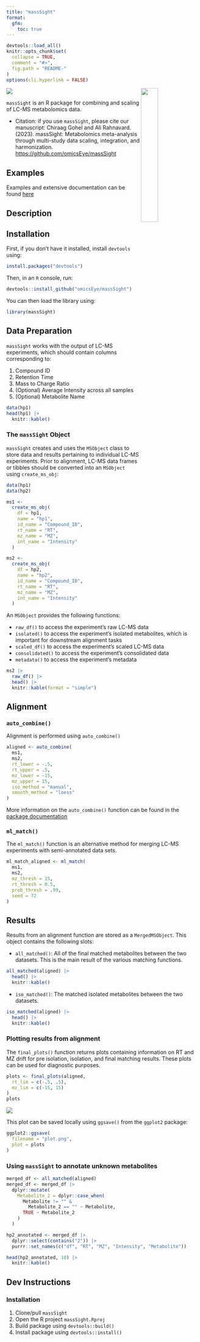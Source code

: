 ```yaml
---
title: "massSight"
format:
  gfm:
    toc: true
---
```


<!-- README.md is generated from README.qmd. Please edit that file -->

```r
devtools::load_all()
knitr::opts_chunk$set(
  collapse = TRUE,
  comment = "#>",
  fig.path = "README-"
)
options(cli.hyperlink = FALSE)
```

<img src="man/figures/massSight.png" align="right" width="30%"/></a>

[![](https://zenodo.org/badge/608216683.svg)](https://zenodo.org/badge/latestdoi/608216683)

`massSight` is an R package for combining and scaling of LC-MS metabolomics data.

-   Citation: if you use `massSight`, please cite our manuscript: Chiraag Gohel and Ali Rahnavard. (2023). massSight: Metabolomics meta-analysis through multi-study data scaling, integration, and harmonization. <https://github.com/omicsEye/massSight>

## Examples 

Examples and extensive documentation can be found [here](omicseye.github.io/massSight/)

## Description 

## Installation

First, if you don't have it installed, install `devtools` using:

```r
install.packages("devtools")
```

Then, in an `R` console, run: 

```r
devtools::install_github("omicsEye/massSight")
```

You can then load the library using:

```r
library(massSight)
```

## Data Preparation 

`massSight` works with the output of LC-MS experiments, which should contain columns corresponding to:

1.  Compound ID
2.  Retention Time
3.  Mass to Charge Ratio
4.  (Optional) Average Intensity across all samples
5.  (Optional) Metabolite Name

```r
data(hp1)
head(hp1) |>
  knitr::kable()
```

### The `massSight` Object

`massSight` creates and uses the `MSObject` class to store data and results pertaining to individual LC-MS experiments. Prior to alignment, LC-MS data frames or tibbles should be converted into an `MSObject` using `create_ms_obj`:

```r
data(hp1)
data(hp2)

ms1 <-
  create_ms_obj(
    df = hp1,
    name = "hp1",
    id_name = "Compound_ID",
    rt_name = "RT",
    mz_name = "MZ",
    int_name = "Intensity"
  )

ms2 <-
  create_ms_obj(
    df = hp2,
    name = "hp2",
    id_name = "Compound_ID",
    rt_name = "RT",
    mz_name = "MZ",
    int_name = "Intensity"
  )
```

An `MSObject` provides the following functions:

* `raw_df()` to access the experiment's raw LC-MS data 
* `isolated()` to access the experiment's isolated metabolites, which is important for downstream alignment tasks
* `scaled_df()` to access the experiment's scaled LC-MS data
* `consolidated()` to access the experiment's consolidated data
* `metadata()` to access the experiment's metadata

```r
ms2 |>
  raw_df() |>
  head() |>
  knitr::kable(format = "simple")
```

## Alignment

### `auto_combine()`

Alignment is performed using `auto_combine()`

```r
aligned <- auto_combine(
  ms1,
  ms2,
  rt_lower = -.5,
  rt_upper = .5,
  mz_lower = -15,
  mz_upper = 15,
  iso_method = "manual",
  smooth_method = "loess"
)
```

More information on the `auto_combine()` function can be found in the [package documentation](https://omicseye.github.io/massSight/reference/auto_combine.html)

### `ml_match()` 

The `ml_match()` function is an alternative method for merging LC-MS experiments with semi-annotated data sets. 

```r
ml_match_aligned <- ml_match(
  ms1,
  ms2,
  mz_thresh = 15,
  rt_thresh = 0.5,
  prob_thresh = .99,
  seed = 72
)
```

## Results

Results from an alignment function are stored as a `MergedMSObject`. This object contains the following slots:

- `all_matched()`: All of the final matched metabolites between the two datasets. This is the main result of the various matching functions.

```r
all_matched(aligned) |>
  head() |>
  knitr::kable()
```

- `iso_matched()`: The matched isolated metabolites between the two datasets.

```r
iso_matched(aligned) |>
  head() |>
  knitr::kable()
```


### Plotting results from alignment

The `final_plots()` function returns plots containing information on RT and MZ drift for pre isolation, isolation, and final matching results. These plots can be used for diagnostic purposes.

```r
plots <- final_plots(aligned,
  rt_lim = c(-.5, .5),
  mz_lim = c(-15, 15)
)
plots
```

![](man/figures/final_plot_out.png)

This plot can be saved locally using `ggsave()` from the `ggplot2` package: 

```r
ggplot2::ggsave(
  filename = "plot.png",
  plot = plots
)
```

### Using `massSight` to annotate unknown metabolites

```r
merged_df <- all_matched(aligned)
merged_df <- merged_df |>
  dplyr::mutate(
    Metabolite_2 = dplyr::case_when(
      Metabolite != "" &
        Metabolite_2 == "" ~ Metabolite,
      TRUE ~ Metabolite_2
    )
  )

hp2_annotated <- merged_df |>
  dplyr::select(contains("2")) |>
  purrr::set_names(c("df", "RT", "MZ", "Intensity", "Metabolite"))

head(hp2_annotated, 10) |>
  knitr::kable()
```

## Dev Instructions

### Installation

1.  Clone/pull `massSight`
2.  Open the R project `massSight.Rproj`
3.  Build package using `devtools::build()`
4.  Install package using `devtools::install()`
